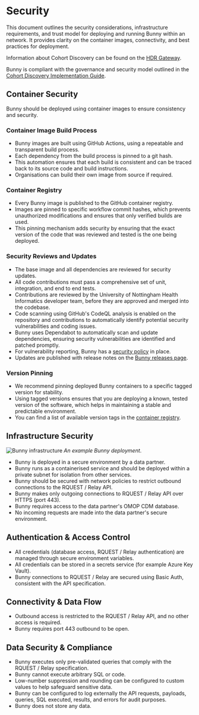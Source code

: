 
# Security

This document outlines the security considerations, infrastructure requirements, and trust model for deploying and running Bunny within an network. 
It provides clarity on the container images, connectivity, and best practices for deployment.

Information about Cohort Discovery can be found on the [HDR Gateway](https://healthdatagateway.org/en/about/cohort-discovery).

Bunny is compliant with the governance and security model outlined in the [Cohort Discovery Implementation Guide](https://healthdatagateway.org/en/data-custodian/support/cohort-discovery). 

## Container Security

Bunny should be deployed using container images to ensure consistency and security. 

### Container Image Build Process
- Bunny images are built using GitHub Actions, using a repeatable and transparent build process. 
- Each dependency from the build process is pinned to a git hash.
- This automation ensures that each build is consistent and can be traced back to its source code and build instructions.
- Organisations can build their own image from source if required.

### Container Registry
- Every Bunny image is published to the GitHub container registry. 
- Images are pinned to specific workflow commit hashes, which prevents unauthorized modifications and ensures that only verified builds are used. 
- This pinning mechanism adds security by ensuring that the exact version of the code that was reviewed and tested is the one being deployed.

### Security Reviews and Updates
- The base image and all dependencies are reviewed for security updates.
- All code contributions must pass a comprehensive set of unit, integration, and end to end tests. 
- Contributions are reviewed by the University of Nottingham Health Informatics developer team, before they are approved and merged into the codebase.
- Code scanning using GitHub's CodeQL analysis is enabled on the repository and contributions to automatically identify potential security vulnerabilities and coding issues.
- Bunny uses Dependabot to automatically scan and update dependencies, ensuring security vulnerabilities are identified and patched promptly.
- For vulnerability reporting, Bunny has a [security policy](https://github.com/Health-Informatics-UoN/hutch-bunny/security) in place.
- Updates are published with release notes on the [Bunny releases page](https://github.com/Health-Informatics-UoN/hutch-bunny/releases). 

### Version Pinning
- We recommend pinning deployed Bunny containers to a specific tagged version for stability. 
- Using tagged versions ensures that you are deploying a known, tested version of the software, which helps in maintaining a stable and predictable environment. 
- You can find a list of available version tags in the [container registry](https://github.com/Health-Informatics-UoN/hutch-bunny/pkgs/container/hutch%2Fbunny).

## Infrastructure Security

![Bunny infrastructure](/images/infrastructure.png)
_An example Bunny deployment_.

- Bunny is deployed in a secure environment by a data partner. 
- Bunny runs as a containerised service and should be deployed within a private subnet for isolation from other services.
- Bunny should be secured with network policies to restrict outbound connections to the RQUEST / Relay API.
- Bunny makes only outgoing connections to RQUEST / Relay API over HTTPS (port 443).
- Bunny requires access to the data partner's OMOP CDM database.
- No incoming requests are made into the data partner's secure environment.

## Authentication & Access Control
- All credentials (database access, RQUEST / Relay authentication) are managed through secure environment variables.
- All credentials can be stored in a secrets service (for example Azure Key Vault).
- Bunny connections to RQUEST / Relay are secured using Basic Auth, consistent with the API specification.

## Connectivity & Data Flow
- Outbound access is restricted to the RQUEST / Relay API, and no other access is required.
- Bunny requires port 443 outbound to be open. 

## Data Security & Compliance
- Bunny executes only pre-validated queries that comply with the RQUEST / Relay specification.
- Bunny cannot execute arbitrary SQL or code.
- Low-number suppression and rounding can be configured to custom values to help safeguard sensitive data.
- Bunny can be configured to log externally the API requests, payloads, queries, SQL executed, results, and errors for audit purposes.
- Bunny does not store any data.
